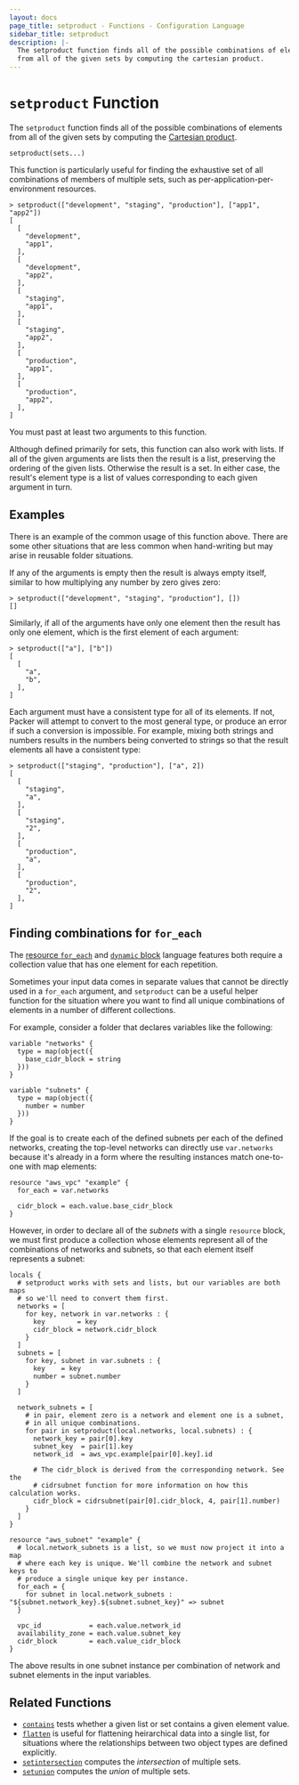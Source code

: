 ```yaml
---
layout: docs
page_title: setproduct - Functions - Configuration Language
sidebar_title: setproduct
description: |-
  The setproduct function finds all of the possible combinations of elements
  from all of the given sets by computing the cartesian product.
---
```


# `setproduct` Function

The `setproduct` function finds all of the possible combinations of elements
from all of the given sets by computing the
[Cartesian product](https://en.wikipedia.org/wiki/Cartesian_product).

```hcl
setproduct(sets...)
```

This function is particularly useful for finding the exhaustive set of all
combinations of members of multiple sets, such as per-application-per-environment
resources.

```shell-session
> setproduct(["development", "staging", "production"], ["app1", "app2"])
[
  [
    "development",
    "app1",
  ],
  [
    "development",
    "app2",
  ],
  [
    "staging",
    "app1",
  ],
  [
    "staging",
    "app2",
  ],
  [
    "production",
    "app1",
  ],
  [
    "production",
    "app2",
  ],
]
```

You must past at least two arguments to this function.

Although defined primarily for sets, this function can also work with lists.
If all of the given arguments are lists then the result is a list, preserving
the ordering of the given lists. Otherwise the result is a set. In either case,
the result's element type is a list of values corresponding to each given
argument in turn.

## Examples

There is an example of the common usage of this function above. There are some
other situations that are less common when hand-writing but may arise in
reusable folder situations.

If any of the arguments is empty then the result is always empty itself,
similar to how multiplying any number by zero gives zero:

```shell-session
> setproduct(["development", "staging", "production"], [])
[]
```

Similarly, if all of the arguments have only one element then the result has
only one element, which is the first element of each argument:

```shell-session
> setproduct(["a"], ["b"])
[
  [
    "a",
    "b",
  ],
]
```

Each argument must have a consistent type for all of its elements. If not,
Packer will attempt to convert to the most general type, or produce an
error if such a conversion is impossible. For example, mixing both strings and
numbers results in the numbers being converted to strings so that the result
elements all have a consistent type:

```shell-session
> setproduct(["staging", "production"], ["a", 2])
[
  [
    "staging",
    "a",
  ],
  [
    "staging",
    "2",
  ],
  [
    "production",
    "a",
  ],
  [
    "production",
    "2",
  ],
]
```

## Finding combinations for `for_each`

The
[resource `for_each`](https://www.terraform.io/docs/configuration/resources.html#for_each-multiple-resource-instances-defined-by-a-map-or-set-of-strings)
and
[`dynamic` block](/docs/from-1.5/expressions/#dynamic-blocks)
language features both require a collection value that has one element for
each repetition.

Sometimes your input data comes in separate values that cannot be directly
used in a `for_each` argument, and `setproduct` can be a useful helper function
for the situation where you want to find all unique combinations of elements in
a number of different collections.

For example, consider a folder that declares variables like the following:

```hcl
variable "networks" {
  type = map(object({
    base_cidr_block = string
  }))
}

variable "subnets" {
  type = map(object({
    number = number
  }))
}
```

If the goal is to create each of the defined subnets per each of the defined
networks, creating the top-level networks can directly use `var.networks`
because it's already in a form where the resulting instances match one-to-one
with map elements:

```hcl
resource "aws_vpc" "example" {
  for_each = var.networks

  cidr_block = each.value.base_cidr_block
}
```

However, in order to declare all of the _subnets_ with a single `resource`
block, we must first produce a collection whose elements represent all of
the combinations of networks and subnets, so that each element itself
represents a subnet:

```hcl
locals {
  # setproduct works with sets and lists, but our variables are both maps
  # so we'll need to convert them first.
  networks = [
    for key, network in var.networks : {
      key        = key
      cidr_block = network.cidr_block
    }
  ]
  subnets = [
    for key, subnet in var.subnets : {
      key    = key
      number = subnet.number
    }
  ]

  network_subnets = [
    # in pair, element zero is a network and element one is a subnet,
    # in all unique combinations.
    for pair in setproduct(local.networks, local.subnets) : {
      network_key = pair[0].key
      subnet_key  = pair[1].key
      network_id  = aws_vpc.example[pair[0].key].id

      # The cidr_block is derived from the corresponding network. See the
      # cidrsubnet function for more information on how this calculation works.
      cidr_block = cidrsubnet(pair[0].cidr_block, 4, pair[1].number)
    }
  ]
}

resource "aws_subnet" "example" {
  # local.network_subnets is a list, so we must now project it into a map
  # where each key is unique. We'll combine the network and subnet keys to
  # produce a single unique key per instance.
  for_each = {
    for subnet in local.network_subnets : "${subnet.network_key}.${subnet.subnet_key}" => subnet
  }

  vpc_id            = each.value.network_id
  availability_zone = each.value.subnet_key
  cidr_block        = each.value_cidr_block
}
```

The above results in one subnet instance per combination of network and subnet
elements in the input variables.

## Related Functions

- [`contains`](/docs/from-1.5/functions/collection/contains) tests whether a given list or set contains
  a given element value.
- [`flatten`](/docs/from-1.5/functions/collection/flatten) is useful for flattening heirarchical data
  into a single list, for situations where the relationships between two
  object types are defined explicitly.
- [`setintersection`](/docs/from-1.5/functions/collection/setintersection) computes the _intersection_ of
  multiple sets.
- [`setunion`](/docs/from-1.5/functions/collection/setunion) computes the _union_ of multiple
  sets.
